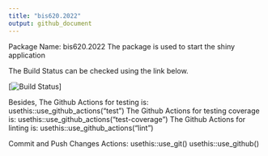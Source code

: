 ```yaml
---
title: "bis620.2022"
output: github_document
---
```


Package Name: bis620.2022
The package is used to start the shiny application 

The Build Status can be checked using the link below. 

[![Build Status](https://github.com/your-username/your-repo-name/workflows/R-CMD-check/badge.svg)]

Besides,
The Github Actions for testing is: 
usethis::use_github_actions("test")
The Github Actions for testing coverage is: 
usethis::use_github_actions("test-coverage")
The Github Actions for linting is: 
usethis::use_github_actions("lint")

Commit and Push Changes Actions:
usethis::use_git()
usethis::use_github()



